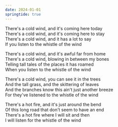 ```yaml
---
date: 2024-01-01
springtide: true
---
```


There's a cold wind, and it's coming here today\
There's a cold wind, and it's coming here to stay\
There's a cold wind, and it has a lot to say\
If you listen to the whistle of the wind

There's a cold wind, and it's awful far from home\
There's a cold wind, blowing in between my bones\
Telling tall tales of the places it has roamed\
When you listen to the whistle of the wind 

There's a cold wind, you can see it in the trees\
And the tall grass, and the skittering of leaves\
And the branches know this ain't just another breeze\
For they've listened to the whistle of the wind

There's a hot fire, and it's just around the bend\
Of this long road that don't seem to have an end\
There's a hot fire where I will sit and then\
I will listen for the whistle of the wind